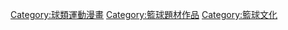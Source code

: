{{cat main}}

[[Category:球類運動漫畫|Category:球類運動漫畫]]
[[Category:籃球題材作品|Category:籃球題材作品]]
[[Category:籃球文化|Category:籃球文化]]
